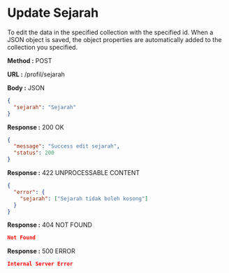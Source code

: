 
# Update Sejarah

To edit the data in the specified collection with the specified id.
When a JSON object is saved, the object properties are automatically added to the collection you specified.

**Method :** <Badge variant="success">POST</Badge>

**URL :** <Badge variant="dark">/profil/sejarah</Badge>

**Body :** <Badge variant="purple">JSON</Badge>

```json
{
  "sejarah": "Sejarah"
}
```

**Response :** <BadgeOutline variant="success">200 OK</BadgeOutline>

```json
{
  "message": "Success edit sejarah",
  "status": 200
}
```

**Response :** <BadgeOutline variant="info">422 UNPROCESSABLE CONTENT</BadgeOutline>

```json
{
  "error": {
    "sejarah": ["Sejarah tidak boleh kosong"]
  }
}
```

**Response :** <BadgeOutline variant="warning">404 NOT FOUND</BadgeOutline>

```json
Not Found
```

**Response :** <BadgeOutline variant="danger">500 ERROR</BadgeOutline>

```json
Internal Server Error
```
